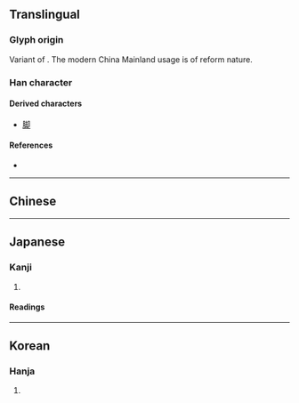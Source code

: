 {{also|卻}}
{{character info/new}}
==Translingual==

===Glyph origin===
{{Han etym}}
Variant of {{l|mul|卻}}. The modern China Mainland usage is of reform nature.

===Han character===
{{Han char|rn=26|rad=卩|as=05|sn=7|four=|canj=GISL|ids=⿰去卩}}

====Derived characters====
* [[脚]]

====References====
* {{Han ref|kx=0159.190|dkj=02856|dj=0364.080|hdz=10313.020|uh=5374|ud=21364}}

----

==Chinese==
{{zh-see|卻|sv}}

----

==Japanese==

===Kanji===
{{ja-kanji|grade=c|rs=卩05}}

# {{defn|lang=ja|sort=卩05}}

====Readings====
{{ja-readings
|goon=かく
|kanon=きゃく
|kun=しりぞ-く, しりぞ-ける, かえ-って
}}

----

==Korean==

===Hanja===
{{ko-hanja|hangeul=각|rv=gak|mr=kak}}

# {{defn|lang=ko|sort=卩05}}